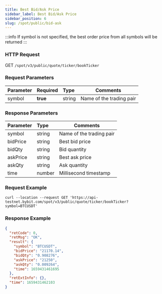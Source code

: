 ```yaml
---
title: Best Bid/Ask Price
sidebar_label: Best Bid/Ask Price
sidebar_position: 6
slug: /spot/public/bid-ask
---
```


:::info
If symbol is not specified, the best order price from all symbols will be returned
:::

### HTTP Request
GET <code>/spot/v3/public/quote/ticker/bookTicker</code>

### Request Parameters
| Parameter | Required | Type | Comments|
|:----- |:-------|:-----|------ |
|symbol |**true**|string|Name of the trading pair|

### Response Parameters
| Parameter | Type | Comments|
|:----- |:-----|----- |
| symbol | string | Name of the trading pair |
| bidPrice | string | Best bid price |
| bidQty | string | Bid quantity |
| askPrice | string | Best ask price |
| askQty | string | Ask quantity |
| time | number | Millisecond timestamp |

### Request Example

```http
curl --location --request GET 'https://api-testnet.bybit.com/spot/v3/public/quote/ticker/bookTicker?symbol=BTCUSDT'
```

### Response Example

```json
{
  "retCode": 0,
  "retMsg": "OK",
  "result": {
    "symbol": "BTCUSDT",
    "bidPrice": "21170.14",
    "bidQty": "0.908276",
    "askPrice": "21250",
    "askQty": "0.009264",
    "time": 1659431461695
  },
  "retExtInfo": {},
  "time": 1659431462103
}
```

